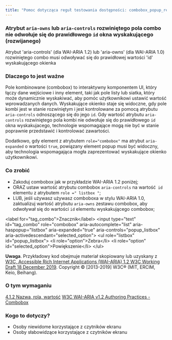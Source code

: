 ```yaml
---
title: "Pomoc dotycząca reguł testowania dostępności: combobox_popup_reference"
---
```


<div className="toolHelp">
<Row>
<Column colLg={16} colMd={8} colSm={4} className="toolHead">

### Atrybut `aria-owns` lub `aria-controls` rozwiniętego pola combo nie odwołuje się do prawidłowego `id` okna wyskakującego (rozwijanego)

<div id="locLevel"></div>

Atrybut 'aria-controls' (dla WAI-ARIA 1.2) lub 'aria-owns' (dla WAI-ARIA 1.0) rozwiniętego combo musi odwoływać się do prawidłowej wartości 'id' wyskakującego okienka

</Column>
</Row>
<Row>
<Column colLg={11} colMd={5} colSm={4} className="toolMain">

### Dlaczego to jest ważne

Pole kombinowane (combobox) to interaktywny komponentem UI, który łączy dane wejściowe i inny element, taki jak pole listy lub siatka, który może dynamicznie wyskakiwać, aby pomóc użytkownikowi ustawić wartość wprowadzanych danych.  Wyskakujące okienko staje się widoczne, gdy pole kombi jest w stanie rozwiniętym i jest kontrolowane za pomocą atrybutu `aria-controls` odnoszącego się do jego `id`. Gdy wartość atrybutu `aria-controls` rozwiniętego pola kombi nie odwołuje się do prawidłowego `id` okna wyskakujacego, technologie wspomagające mogą nie być w stanie poprawnie przedstawić i kontrolować zawartości. 

Dodatkowo, gdy element z atrybutem `role="combobox"` ma atrybut `aria-expanded` o wartości `true`, powiązany element popup musi być widoczny, aby technologia wspomagająca mogła zaprezentować wyskakujące okienko użytkownikowi.

<div id="locSnippet"></div>

### Co zrobić

 * Zakoduj combobox jak w przykładzie WAI-ARIA 1.2 poniżej;
 * ORAZ ustaw wartość atrybutu combobox `aria-controls` na wartość` id` elementu z atrybutem `role =" listbox "`;
 * LUB, jeśli używasz używasz comboboxa w stylu WAI-ARIA 1.0, zaktualizuj wartość atrybutu `aria-owns` zestawu combobox, aby odwoływał się do wartości `id` elementu wyskakującego combobox;

<CodeSnippet type="multi" light={true}> &lt;label for="tag_combo"&gt;Znacznik&lt;/label&gt;
  &lt;input type="text" id="tag_combo"
      role="combobox" aria-autocomplete="list"
      aria-haspopup="listbox" aria-expanded="true"
      aria-controls="popup_listbox" aria-activedescendant="selected_option"&gt;
  &lt;ul role="listbox" id="popup_listbox"&gt;
   &lt;li role="option"&gt;Zebra&lt;/li&gt;
   &lt;li role="option" id="selected_option"&gt;Powiększenie&lt;/li&gt;
  &lt;/ul&gt;</CodeSnippet>

**Uwaga**. Przykładowy kod obejmuje materiał skopiowany lub uzyskany z [W3C, Accessible Rich Internet Applications (WAI-ARIA) 1.2 W3C Working Draft 18 December 2019](https://www.w3.org/TR/wai-aria-1.2/#combobox). Copyright © [2013-2019] W3C® (MIT, ERCIM, Keio, Beihang).

</Column>
<Column colLg={5} colMd={3} colSm={4} className="toolLeft">

### O tym wymaganiu

[4.1.2 Nazwa, rola, wartość](https://www.ibm.com/able/requirements/requirements/#4_1_2)
[W3C WAI-ARIA v1.2 Authoring Practices - Combobox](https://www.w3.org/TR/wai-aria-1.2/#combobox)

### Kogo to dotyczy?

* Osoby niewidome korzystające z czytników ekranu
* Osoby słabowidzące korzystające z czytników ekranu

</Column>
</Row>
</div>


